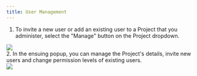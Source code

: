 ```yaml
---
title: User Management
---
```


1. To invite a new user or add an existing user to a Project that you
   administer, select the "Manage" button on the Project dropdown.
<img src="assets/dashboard/manage-users.png" style="display: block; margin: 0 auto;"/>
2. In the ensuing popup, you can manage the Project's details, invite new users
   and change permission levels of existing users.
<img src="assets/dashboard/manage-user-detail.png" style="display: block; margin: 0 auto;"/>

